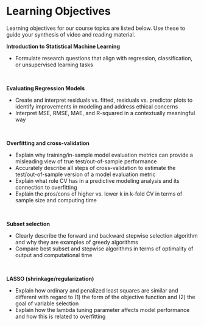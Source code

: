 # Learning Objectives {-}

Learning objectives for our course topics are listed below. Use these to guide your synthesis of video and reading material.

**Introduction to Statistical Machine Learning**

- Formulate research questions that align with regression, classification, or unsupervised learning tasks

<br>

**Evaluating Regression Models**

- Create and interpret residuals vs. fitted, residuals vs. predictor plots to identify improvements in modeling and address ethical concerns
- Interpret MSE, RMSE, MAE, and R-squared in a contextually meaningful way

<br>

**Overfitting and cross-validation**

- Explain why training/in-sample model evaluation metrics can provide a misleading view of true test/out-of-sample performance
- Accurately describe all steps of cross-validation to estimate the test/out-of-sample version of a model evaluation metric
- Explain what role CV has in a predictive modeling analysis and its connection to overfitting
- Explain the pros/cons of higher vs. lower k in k-fold CV in terms of sample size and computing time

<br>

**Subset selection**

- Clearly describe the forward and backward stepwise selection algorithm and why they are examples of greedy algorithms
- Compare best subset and stepwise algorithms in terms of optimality of output and computational time

<br>

**LASSO (shrinkage/regularization)**

- Explain how ordinary and penalized least squares are similar and different with regard to (1) the form of the objective function and (2) the goal of variable selection
- Explain how the lambda tuning parameter affects model performance and how this is related to overfitting


